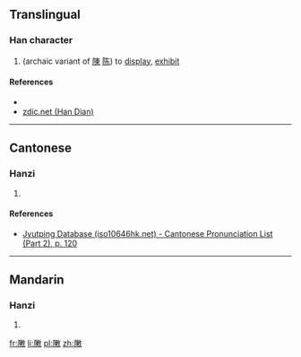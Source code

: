 ==Translingual==

===Han character===
{{Han char|rn=66|rad=攴|as=11|sn=15|four=78240|canj=NLDWK|ids=⿰陳攵}}

# (archaic variant of [[陳]] [[陈]]) to [[display]], [[exhibit]]

====References====
* {{Han ref|kx=0474.510|dkj=13357|dj=0829.010|hdz=21472.100|uh=6576|ud=25974|bh=E5BD|bd=58813}}
* [http://www.zdic.net/z/1a/js/6576.htm zdic.net (Han Dian)]

----

==Cantonese==

===Hanzi===
{{yue-hanzi|jyut=[[can4]]|y=chan4}}

# {{defn|lang=yue|sort=攴11}}

====References====
* [http://www.iso10646hk.net/jp/document/download.jsp Jyutping Database (iso10646hk.net) - Cantonese Pronunciation List (Part 2), p. 120]

----

==Mandarin==

===Hanzi===
{{cmn-hanzi|pin=[[zhèn]] ([[zhen4]])|wg=chen<sup>4</sup>}}

# {{defn|lang=cmn|sort=攴11}}

[[fr:敶]]
[[li:敶]]
[[pl:敶]]
[[zh:敶]]